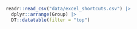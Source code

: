 ```r

readr::read_csv("data/excel_shortcuts.csv") |>
  dplyr::arrange(Group) |>
  DT::datatable(filter = "top")
```

